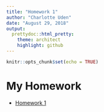 ```yaml
---
title: "Homework 1"
author: "Charlotte Uden"
date: "August 29, 2018"
output:
  prettydoc::html_pretty:
    theme: architect
    highlight: github
---
```


```r
knitr::opts_chunk$set(echo = TRUE)
```

# My Homework

* [Homework 1](https://charliuden.github.io/Bio381/)


